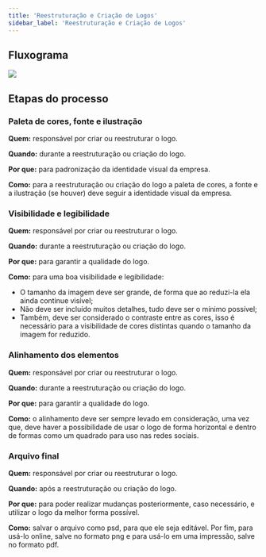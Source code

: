 ```yaml
---
title: 'Reestruturação e Criação de Logos'
sidebar_label: 'Reestruturação e Criação de Logos'
---
```



## Fluxograma

<image src={fluxograma} hideLegend />

## Etapas do processo

### Paleta de cores, fonte e ilustração

**Quem:** responsável por criar ou reestruturar o logo.

**Quando:** durante a reestruturação ou criação do logo.

**Por que:** para padronização da identidade visual da empresa.

**Como:** para a reestruturação ou criação do logo a paleta de cores, a  fonte e a ilustração (se houver) deve seguir a identidade visual da empresa.

### Visibilidade e legibilidade

**Quem:** responsável por criar ou reestruturar o logo.

**Quando:** durante a reestruturação ou criação do logo.

**Por que:** para garantir a qualidade do logo.

**Como:** para uma boa visibilidade e legibilidade:

- O tamanho da imagem deve ser grande, de forma que ao reduzi-la ela ainda continue visível; 
- Não deve ser incluído muitos detalhes, tudo deve ser o mínimo possível;
- Também, deve ser considerado o contraste entre as cores, isso é necessário para a visibilidade de cores distintas quando o tamanho da imagem for reduzido.

### Alinhamento dos elementos

**Quem:** responsável por criar ou reestruturar o logo.

**Quando:** durante a reestruturação ou criação do logo.

**Por que:** para garantir a qualidade do logo.

**Como:** o alinhamento deve ser sempre levado em consideração, uma vez que, deve haver a possibilidade de usar o logo de forma horizontal e dentro de formas como um quadrado para uso nas redes sociais.

### Arquivo final

**Quem:** responsável por criar ou reestruturar o logo.

**Quando:** após a reestruturação ou criação do logo.

**Por que:** para poder realizar mudanças posteriormente, caso necessário, e utilizar o logo da melhor forma possível.

**Como:** salvar o arquivo como psd, para que ele seja editável. Por fim, para usá-lo online, salve no formato png e para usá-lo em uma impressão, salve no formato pdf.